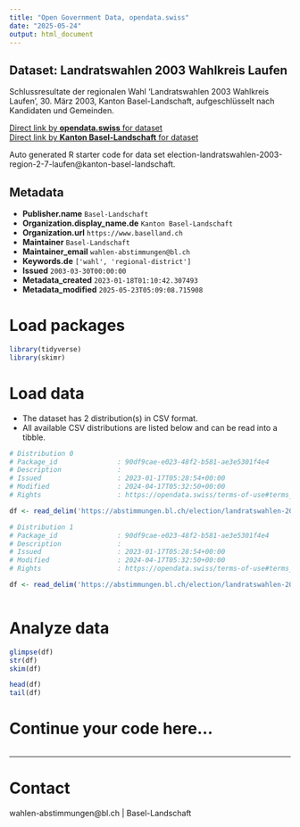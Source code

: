 ```yaml
---
title: "Open Government Data, opendata.swiss"
date: "2025-05-24"
output: html_document
---
```


## Dataset: Landratswahlen 2003 Wahlkreis Laufen

Schlussresultate der regionalen Wahl 'Landratswahlen 2003 Wahlkreis Laufen', 30. März 2003, Kanton Basel-Landschaft, aufgeschlüsselt nach Kandidaten und Gemeinden.

[Direct link by **opendata.swiss** for dataset](https://opendata.swiss/de/dataset/landratswahlen-2003-wahlkreis-laufen)<br>
[Direct link by **Kanton Basel-Landschaft** for dataset](https://abstimmungen.bl.ch/election/landratswahlen-2003-region-2-7-laufen/data)

Auto generated R starter code for data set election-landratswahlen-2003-region-2-7-laufen@kanton-basel-landschaft.

## Metadata

- **Publisher.name** `Basel-Landschaft`
- **Organization.display_name.de** `Kanton Basel-Landschaft`
- **Organization.url** `https://www.baselland.ch`
- **Maintainer** `Basel-Landschaft`
- **Maintainer_email** `wahlen-abstimmungen@bl.ch`
- **Keywords.de** `['wahl', 'regional-district']`
- **Issued** `2003-03-30T00:00:00`
- **Metadata_created** `2023-01-18T01:10:42.307493`
- **Metadata_modified** `2025-05-23T05:09:08.715908`


# Load packages

```r

library(tidyverse)
library(skimr)

```

# Load data

-   The dataset has 2 distribution(s) in CSV format.
-   All available CSV distributions are listed below and can be read into a tibble.

```r

# Distribution 0
# Package_id               : 90df9cae-e023-48f2-b581-ae3e5301f4e4
# Description              : 
# Issued                   : 2023-01-17T05:28:54+00:00
# Modified                 : 2024-04-17T05:32:50+00:00
# Rights                   : https://opendata.swiss/terms-of-use#terms_by

df <- read_delim('https://abstimmungen.bl.ch/election/landratswahlen-2003-region-2-7-laufen/data-csv')

# Distribution 1
# Package_id               : 90df9cae-e023-48f2-b581-ae3e5301f4e4
# Description              : 
# Issued                   : 2023-01-17T05:28:54+00:00
# Modified                 : 2024-04-17T05:32:50+00:00
# Rights                   : https://opendata.swiss/terms-of-use#terms_by

df <- read_delim('https://abstimmungen.bl.ch/election/landratswahlen-2003-region-2-7-laufen/data-parties-csv')



```

# Analyze data

```r

glimpse(df)
str(df)
skim(df)

head(df)
tail(df)

```

# Continue your code here...

```r

```

------------------------------------------------------------------------

# Contact

wahlen-abstimmungen@bl.ch | Basel-Landschaft
